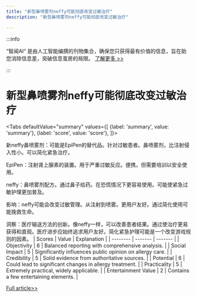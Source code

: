```yaml
---
title: "新型鼻喷雾剂neffy可能彻底改变过敏治疗"
description: "新型鼻喷雾剂neffy可能彻底改变过敏治疗"

---
```



:::info

“智闻AI“ 是由人工智能编撰的刊物集合，确保您只获得最有价值的信息，旨在助您消除信息差，突破信息茧房的局限。  [了解更多 >>](/)

:::

# 新型鼻喷雾剂neffy可能彻底改变过敏治疗


<Tabs
	defaultValue="summary"
	values={[
	{label: 'summary', value: 'summary'},
	{label: 'score', value: 'score'},
]}>
<TabItem value="summary">


新neffy鼻喷雾剂：可能是EpiPen的替代品。针对过敏患者。鼻喷雾剂，比注射侵入性小。可以简化紧急治疗。

EpiPen：注射肾上腺素的装置。用于严重过敏反应。便携，但需要培训以安全使用。

neffy：鼻喷雾剂配方。通过鼻子给药。在恐慌情况下更容易使用。可能使紧急过敏护理更加普及。

影响：neffy可能会改变过敏管理。从注射到喷雾。更用户友好。通过简化使用可能挽救生命。

洞察：医疗输送方法的创新。像neffy一样，可以改善患者结果。通过使治疗更易获得和直观。医疗进步应始终追求用户友好。简化紧急护理可能是一个改变游戏规则的因素。
</TabItem>
<TabItem value="score">
	| Scores     | Value   | Explanation |
	| -------- | ------- | ------- |
	| Objectivity  | 6    | Balanced reporting with comprehensive analysis.    |
	| Social Impact | 5     | Significantly influences public opinion on allergy care.    |
	| Credibility    | 5    | Solid evidence from authoritative sources.    |
	| Potential    | 6    | Could lead to significant changes in allergy treatment.    |
	| Practicality    | 5    | Extremely practical, widely applicable.    |
	| Entertainment Value    | 2    | Contains a few entertaining elements.    |
</TabItem>
</Tabs>

[Full article>>](https://medicalxpress.com/news/2024-08-neffy-nasal-spray-alternative-epipen.html)
